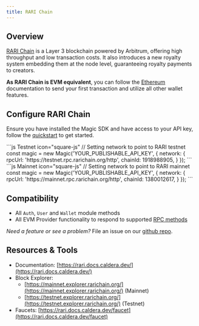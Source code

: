 ---
title: RARI Chain
---

## Overview

[RARI Chain](https://rarichain.org/) is a Layer 3 blockchain powered by Arbitrum, offering high throughput and low transaction costs. It also introduces a new royalty system embedding them at the node level, guaranteeing royalty payments to creators.

**As RARI Chain is EVM equivalent**, you can follow the [Ethereum](/docs/embedded-wallet/blockchains/featured-chains/ethereum/javascript) documentation to send your first transaction and utilize all other wallet features.

## Configure RARI Chain

Ensure you have installed the Magic SDK and have access to your API key, follow the [quickstart](/docs/embedded-wallet/quickstart/overview) to get started.

<CodeGroup>
```js Testnet icon="square-js"
// Setting network to point to RARI testnet
const magic = new Magic('YOUR_PUBLISHABLE_API_KEY', {
  network: {
    rpcUrl: 'https://testnet.rpc.rarichain.org/http',
    chainId: 1918988905,
  }
});
```
```js Mainnet icon="square-js"
// Setting network to point to RARI mainnet
const magic = new Magic('YOUR_PUBLISHABLE_API_KEY', {
  network: {
    rpcUrl: 'https://mainnet.rpc.rarichain.org/http',
    chainId: 1380012617,
  }
});
```
</CodeGroup>

## Compatibility

- All `Auth`, `User` and `Wallet` module methods
- All EVM Provider functionality to respond to supported [RPC methods](/docs/embedded-wallet/api/client-side-sdks/web#evm-rpc-methods)

_Need a feature or see a problem?_ File an issue on our [github repo](https://github.com/magiclabs/magic-js).

## Resources & Tools

- Documentation: [https://rari.docs.caldera.dev/](https://rari.docs.caldera.dev/)
- Block Explorer:
  - [https://mainnet.explorer.rarichain.org/](https://mainnet.explorer.rarichain.org/) (Mainnet)
  - [https://testnet.explorer.rarichain.org/](https://testnet.explorer.rarichain.org/) (Testnet)
- Faucets: [https://rari.docs.caldera.dev/faucet](https://rari.docs.caldera.dev/faucet)
